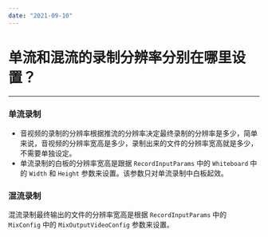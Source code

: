 ```yaml
---
date: "2021-09-10"
---
```

# 单流和混流的录制分辨率分别在哪里设置？
---

### 单流录制
- 音视频的录制的分辨率根据推流的分辨率决定最终录制的分辨率是多少，简单来说，音视频的分辨率宽高是多少，录制出来的文件的分辨率宽高就是多少，不需要单独设定。
- 单流录制的白板的分辨率宽高是跟据 `RecordInputParams` 中的 `Whiteboard` 中的 `Width` 和 `Height` 参数来设置。该参数只对单流录制中白板起效。

### 混流录制
混流录制最终输出的文件的分辨率宽高是根据 `RecordInputParams` 中的 `MixConfig` 中的 `MixOutputVideoConfig` 参数来设置。